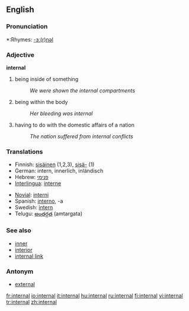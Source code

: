 ==English==

===Pronunciation===
*:Rhymes: [[Rhymes:English:-ɜː(r)nəl|-ɜː(r)nəl]]

===Adjective===
'''internal'''

# being inside of something
#:''We were shown the internal compartments''
# being within the body
#:''Her bleeding was internal''
# having to do with the domestic affairs of a nation
#:''The nation suffered from internal conflicts''

=== Translations ===
{{top}}
*Finnish: [[sisäinen]] (1,2,3), [[sisä-]] (1)
*German: intern, innerlich, inländisch
*Hebrew: [[פנימי]]
*[[Interlingua]]: [[interne]]
{{mid}}
*[[Novial]]: [[interni]]
*Spanish: [[interno]], -a
*Swedish: [[intern]]
*Telugu: [[అంతర్గత]] (amtargata)
{{bottom}}

=== See also ===
*[[inner]]
*[[interior]]
*[[internal link]]

===Antonym===
*[[external]]

[[fr:internal]]
[[io:internal]]
[[it:internal]]
[[hu:internal]]
[[ru:internal]]
[[fi:internal]]
[[vi:internal]]
[[tr:internal]]
[[zh:internal]]